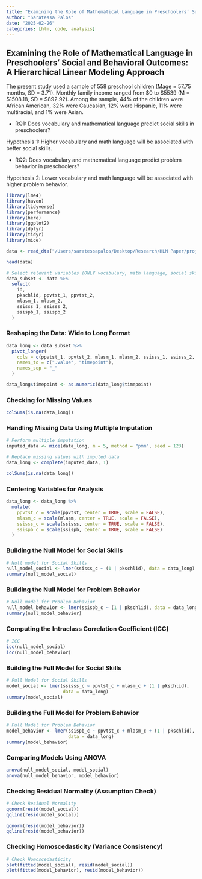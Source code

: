 ```yaml
---
title: "Examining the Role of Mathematical Language in Preschoolers’ Social and Behavioral Outcomes: A Hierarchical Linear Modeling Approach"
author: "Saratessa Palos"
date: "2025-02-26"
categories: [hlm, code, analysis]
---
```


## Examining the Role of Mathematical Language in Preschoolers’ Social and Behavioral Outcomes: A Hierarchical Linear Modeling Approach

The present study used a sample of 558 preschool children (Mage = 57.75 months, SD = 3.71). Monthly family income ranged from \$0 to \$5539 (M = \$1508.18, SD = \$892.92). Among the sample, 44% of the children were African American, 32% were Caucasian, 12% were Hispanic, 11% were multiracial, and 1% were Asian.

-   RQ1: Does vocabulary and mathematical language predict social skills in preschoolers?

Hypothesis 1: Higher vocabulary and math language will be associated with better social skills.

-   RQ2: Does vocabulary and mathematical language predict problem behavior in preschoolers?

Hypothesis 2: Lower vocabulary and math language will be associated with higher problem behavior.

```r
library(lme4)     
library(haven)      
library(tidyverse)  
library(performance)
library(here)
library(ggplot2)
library(dplyr)    
library(tidyr)    
library(mice)
```

```r
data <- read_dta("/Users/saratessapalos/Desktop/Research/HLM Paper/project/socialskills_problembx/data/data.dta")
```

```r
head(data)
```

```r
# Select relevant variables (ONLY vocabulary, math language, social skills, and problem behavior)
data_subset <- data %>%
  select(
    id,               
    pkschlid, ppvtst_1, ppvtst_2,   
    mlasm_1, mlasm_2,     
    ssisss_1, ssisss_2,   
    ssispb_1, ssispb_2    
  )        

```

### **Reshaping the Data: Wide to Long Format**

```r
data_long <- data_subset %>%
  pivot_longer(
    cols = c(ppvtst_1, ppvtst_2, mlasm_1, mlasm_2, ssisss_1, ssisss_2, ssispb_1, ssispb_2),
    names_to = c(".value", "timepoint"),
    names_sep = "_"
  )
```

```r
data_long$timepoint <- as.numeric(data_long$timepoint)
```

### **Checking for Missing Values**

```r
colSums(is.na(data_long))
```

### **Handling Missing Data Using Multiple Imputation**

```r
# Perform multiple imputation
imputed_data <- mice(data_long, m = 5, method = "pmm", seed = 123)
```

```r
# Replace missing values with imputed data
data_long <- complete(imputed_data, 1)

colSums(is.na(data_long))
```

### **Centering Variables for Analysis**

```r
data_long <- data_long %>%
  mutate(
    ppvtst_c = scale(ppvtst, center = TRUE, scale = FALSE), 
    mlasm_c = scale(mlasm, center = TRUE, scale = FALSE),  
    ssisss_c = scale(ssisss, center = TRUE, scale = FALSE),  
    ssispb_c = scale(ssispb, center = TRUE, scale = FALSE)  
  )
```

### **Building the Null Model for Social Skills**

```r
# Null model for Social Skills
null_model_social <- lmer(ssisss_c ~ (1 | pkschlid), data = data_long)
summary(null_model_social)
```

### **Building the Null Model for Problem Behavior**

```r
# Null model for Problem Behavior
null_model_behavior <- lmer(ssispb_c ~ (1 | pkschlid), data = data_long)
summary(null_model_behavior)
```

### **Computing the Intraclass Correlation Coefficient (ICC)**

```r
# ICC
icc(null_model_social)
icc(null_model_behavior)
```

### **Building the Full Model for Social Skills**

```r
# Full Model for Social Skills
model_social <- lmer(ssisss_c ~ ppvtst_c + mlasm_c + (1 | pkschlid), 
                     data = data_long)
summary(model_social)
```

### **Building the Full Model for Problem Behavior**

```r
# Full Model for Problem Behavior
model_behavior <- lmer(ssispb_c ~ ppvtst_c + mlasm_c + (1 | pkschlid), 
                       data = data_long)
summary(model_behavior)
```

### **Comparing Models Using ANOVA**

```r
anova(null_model_social, model_social)  
anova(null_model_behavior, model_behavior)
```

### **Checking Residual Normality (Assumption Check)**

```r
# Check Residual Normality
qqnorm(resid(model_social))
qqline(resid(model_social))

qqnorm(resid(model_behavior))
qqline(resid(model_behavior))
```

### **Checking Homoscedasticity (Variance Consistency)**

```r
# Check Homoscedasticity
plot(fitted(model_social), resid(model_social))
plot(fitted(model_behavior), resid(model_behavior))
```
